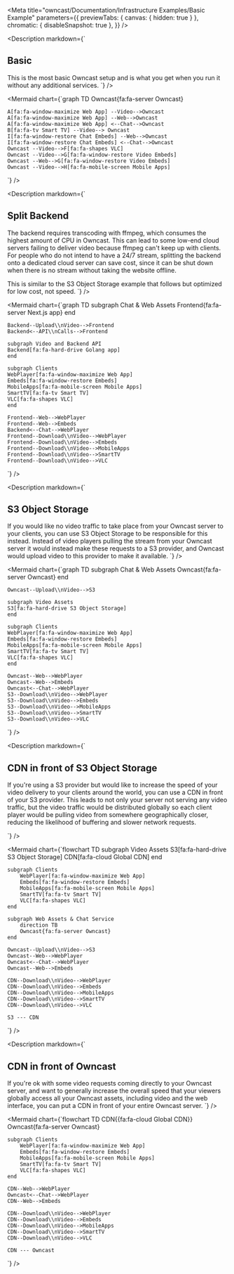 
<Meta
  title="owncast/Documentation/Infrastructure Examples/Basic Example"
  parameters={{
    previewTabs: { canvas: { hidden: true } },
    chromatic: { disableSnapshot: true },
  }}
/>

<Description
  markdown={`
## Basic

This is the most basic Owncast setup and is what you get when you run it without any additional services.
`} />

<Mermaid
  chart={`graph TD
    Owncast{fa:fa-server Owncast}

    A[fa:fa-window-maximize Web App] --Video-->Owncast
    A[fa:fa-window-maximize Web App] --Web-->Owncast
    A[fa:fa-window-maximize Web App] <--Chat-->Owncast
    B[fa:fa-tv Smart TV] --Video--> Owncast
    I[fa:fa-window-restore Chat Embeds] --Web-->Owncast
    I[fa:fa-window-restore Chat Embeds] <--Chat-->Owncast
    Owncast --Video-->F[fa:fa-shapes VLC]
    Owncast --Video-->G[fa:fa-window-restore Video Embeds]
    Owncast --Web-->G[fa:fa-window-restore Video Embeds]
    Owncast --Video-->H[fa:fa-mobile-screen Mobile Apps]

`}
/>

<Description
  markdown={`
## Split Backend

The backend requires transcoding with ffmpeg, which consumes the highest
amount of CPU in Owncast. This can lead to some low-end cloud servers failing
to deliver video because ffmpeg can't keep up with clients. For people 
who do not intend to have a 24/7 stream, splitting the backend onto a dedicated
cloud server can save cost, since it can be shut down when there is no stream without
taking the website offline.

This is similar to the S3 Object Storage example that follows but optimized for 
low cost, not speed.
`} />

<Mermaid
  chart={`graph TD
	 	subgraph Chat & Web Assets
    Frontend{fa:fa-server Next.js app}
    end
		
    Backend--Upload\\nVideo-->Frontend
    Backend<--API\\nCalls-->Frontend
    
    subgraph Video and Backend API
    Backend[fa:fa-hard-drive Golang app]
    end

    subgraph Clients
    WebPlayer[fa:fa-window-maximize Web App]
    Embeds[fa:fa-window-restore Embeds]
    MobileApps[fa:fa-mobile-screen Mobile Apps]
    SmartTV[fa:fa-tv Smart TV]
    VLC[fa:fa-shapes VLC]
    end

    Frontend--Web-->WebPlayer
    Frontend--Web-->Embeds
    Backend<--Chat-->WebPlayer
    Frontend--Download\\nVideo-->WebPlayer
    Frontend--Download\\nVideo-->Embeds
    Frontend--Download\\nVideo-->MobileApps
    Frontend--Download\\nVideo-->SmartTV
    Frontend--Download\\nVideo-->VLC
`} />

<Description
  markdown={`
## S3 Object Storage

If you would like no video traffic to take place from your Owncast server to your clients, you can use S3 Object Storage to be responsible for this instead.
Instead of video players pulling the stream from your Owncast server it would instead make these requests to a S3 provider, and Owncast would upload video to this provider to make it available.
`} />

<Mermaid
  chart={`graph TD
	 	subgraph Chat & Web Assets
    Owncast{fa:fa-server Owncast}
    end
		
    Owncast--Upload\\nVideo-->S3

    subgraph Video Assets
    S3[fa:fa-hard-drive S3 Object Storage]
    end

    subgraph Clients
    WebPlayer[fa:fa-window-maximize Web App]
    Embeds[fa:fa-window-restore Embeds]
    MobileApps[fa:fa-mobile-screen Mobile Apps]
    SmartTV[fa:fa-tv Smart TV]
    VLC[fa:fa-shapes VLC]
    end

    Owncast--Web-->WebPlayer
    Owncast--Web-->Embeds
    Owncast<--Chat-->WebPlayer
    S3--Download\\nVideo-->WebPlayer
    S3--Download\\nVideo-->Embeds
    S3--Download\\nVideo-->MobileApps
    S3--Download\\nVideo-->SmartTV
    S3--Download\\nVideo-->VLC

`}
/>

<Description
  markdown={`
## CDN in front of S3 Object Storage

If you're using a S3 provider but would like to increase the speed of your video delivery to your clients around the world, you can use a CDN in front of your S3 provider.
This leads to not only your server not serving any video traffic, but the video traffic would be distributed globally so each client player would be pulling video from somewhere geographically closer, reducing the likelihood of buffering and slower network requests.

`} />

<Mermaid
  chart={`flowchart TD
    subgraph Video Assets
        S3[fa:fa-hard-drive S3 Object Storage]
        CDN[fa:fa-cloud Global CDN]
    end

    subgraph Clients
        WebPlayer[fa:fa-window-maximize Web App]
        Embeds[fa:fa-window-restore Embeds]
        MobileApps[fa:fa-mobile-screen Mobile Apps]
        SmartTV[fa:fa-tv Smart TV]
        VLC[fa:fa-shapes VLC]
    end

    subgraph Web Assets & Chat Service
        direction TB
        Owncast{fa:fa-server Owncast}
    end

    Owncast--Upload\\nVideo-->S3
    Owncast--Web-->WebPlayer
    Owncast<--Chat-->WebPlayer
    Owncast--Web-->Embeds

    CDN--Download\\nVideo-->WebPlayer
    CDN--Download\\nVideo-->Embeds
    CDN--Download\\nVideo-->MobileApps
    CDN--Download\\nVideo-->SmartTV
    CDN--Download\\nVideo-->VLC

    S3 --- CDN

`}
/>

<Description
  markdown={`
## CDN in front of Owncast

If you're ok with some video requests coming directly to your Owncast server, and want to generally increase the overall speed that your viewers globally access all your Owncast assets, including video and the web interface, you can put a CDN in front of your entire Owncast server.
`} />

<Mermaid
  chart={`flowchart TD
    CDN{{fa:fa-cloud Global CDN}}
    Owncast{fa:fa-server Owncast}

    subgraph Clients
        WebPlayer[fa:fa-window-maximize Web App]
        Embeds[fa:fa-window-restore Embeds]
        MobileApps[fa:fa-mobile-screen Mobile Apps]
        SmartTV[fa:fa-tv Smart TV]
        VLC[fa:fa-shapes VLC]
    end

    CDN--Web-->WebPlayer
    Owncast<--Chat-->WebPlayer
    CDN--Web-->Embeds

    CDN--Download\\nVideo-->WebPlayer
    CDN--Download\\nVideo-->Embeds
    CDN--Download\\nVideo-->MobileApps
    CDN--Download\\nVideo-->SmartTV
    CDN--Download\\nVideo-->VLC

    CDN --- Owncast

`}
/>
